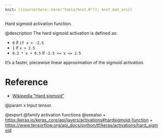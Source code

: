 ```yaml
---
knit: ({source(here::here("tools/knit.R")); knit_man_src})
---
```

Hard sigmoid activation function.

@description
The hard sigmoid activation is defined as:

- `0` if `if x < -2.5`
- `1` if `x > 2.5`
- `0.2 * x + 0.5` if `-2.5 <= x <= 2.5`

It's a faster, piecewise linear approximation
of the sigmoid activation.

# Reference
- [Wikipedia "Hard sigmoid"](https://en.wikipedia.org/wiki/Hard_sigmoid)

@param x
Input tensor.

@export
@family activation functions
@seealso
+ <https:/keras.io/keras_core/api/layers/activations#hardsigmoid-function>
+ <https://www.tensorflow.org/api_docs/python/tf/keras/activations/hard_sigmoid>
